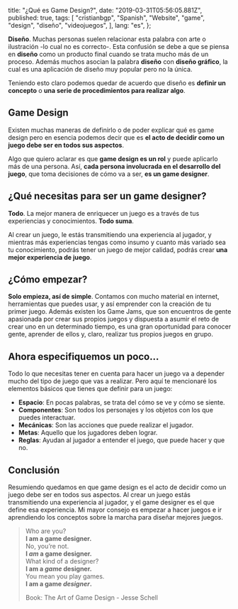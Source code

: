 
  title: "¿Qué es Game Design?",
  date: "2019-03-31T05:56:05.881Z",
  published: true,
  tags: [
    "cristianbgp",
    "Spanish",
    "Website",
    "game",
    "design",
    "diseño",
    "videojuegos",
  ],
  lang: "es",
};


**Diseño**. Muchas personas suelen relacionar esta palabra con arte o ilustración -lo cual no es correcto-. Esta confusión se debe a que se piensa en **diseño** como un producto final cuando se trata mucho más de un proceso. Además muchos asocian la palabra **diseño** con **diseño gráfico**, la cual es una aplicación de diseño muy popular pero no la única.

Teniendo esto claro podemos quedar de acuerdo que diseño es **definir un concepto** o **una serie de procedimientos para realizar algo**.

## Game Design

Existen muchas maneras de definirlo o de poder explicar qué es game design pero en esencia podemos decir que es **el acto de decidir como un juego debe ser en todos sus aspectos**.

Algo que quiero aclarar es que **game design es un rol** y puede aplicarlo más de una persona. Así, **cada persona involucrada en el desarrollo del juego**, que toma decisiones de cómo va a ser, **es un game designer**.

## ¿Qué necesitas para ser un game designer?

**Todo**. La mejor manera de enriquecer un juego es a través de tus experiencias y conocimientos. **Todo suma**.

Al crear un juego, le estás transmitiendo una experiencia al jugador, y mientras más experiencias tengas como insumo y cuanto más variado sea tu conocimiento, podrás tener un juego de mejor calidad, podrás crear **una mejor experiencia de juego**.

## ¿Cómo empezar?

**Solo empieza, así de simple**. Contamos con mucho material en internet, herramientas que puedes usar, y así emprender con la creación de tu primer juego. Además existen los Game Jams, que son encuentros de gente apasionada por crear sus propios juegos y dispuesta a asumir el reto de crear uno en un determinado tiempo, es una gran oportunidad para conocer gente, aprender de ellos y, claro, realizar tus propios juegos en grupo.

## Ahora especifiquemos un poco...

Todo lo que necesitas tener en cuenta para hacer un juego va a depender mucho del tipo de juego que vas a realizar. Pero aquí te mencionaré los elementos básicos que tienes que definir para un juego:

- **Espacio**: En pocas palabras, se trata del cómo se ve y cómo se siente.
- **Componentes**: Son todos los personajes y los objetos con los que puedes interactuar.
- **Mecánicas**: Son las acciones que puede realizar el jugador.
- **Metas**: Aquello que los jugadores deben lograr.
- **Reglas**: Ayudan al jugador a entender el juego, que puede hacer y que no.

## Conclusión

Resumiendo quedamos en que game design es el acto de decidir como un juego debe ser en todos sus aspectos. Al crear un juego estás transmitiendo una experiencia al jugador, y el game designer es el que define esa experiencia. Mi mayor consejo es empezar a hacer juegos e ir aprendiendo los conceptos sobre la marcha para diseñar mejores juegos.

> Who are you?  
> **I am a game designer.**  
> No, you’re not.  
> **I _am_ a game designer.**  
> What kind of a designer?  
> **I am a _game_ designer.**  
> You mean you play games.  
> **I am a game _designer_.**
>
> Book: The Art of Game Design - Jesse Schell
